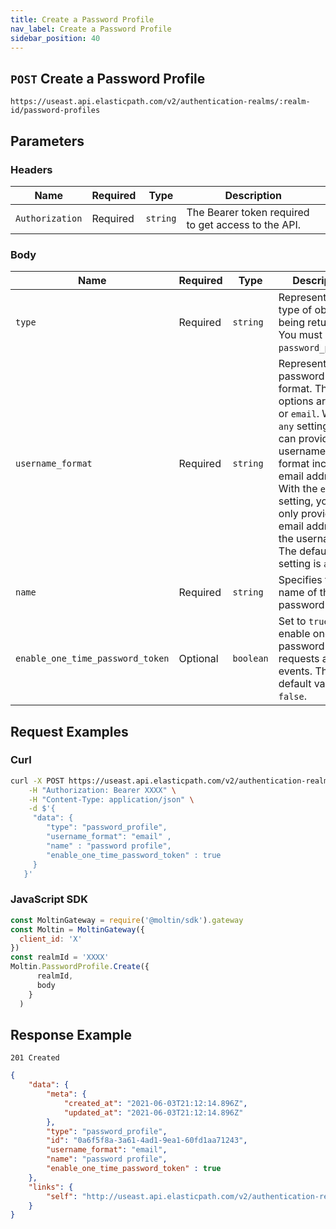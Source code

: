 ```yaml
---
title: Create a Password Profile
nav_label: Create a Password Profile
sidebar_position: 40
---
```


## `POST` Create a Password Profile

```http
https://useast.api.elasticpath.com/v2/authentication-realms/:realm-id/password-profiles
```

## Parameters

### Headers

| Name | Required | Type | Description |
| --- | --- | --- | --- |
| `Authorization` | Required | `string` | The Bearer token required to get access to the API.  |

### Body

| Name                            | Required | Type | Description                                                                                                                                                                                                                                                                      |
| --- | --- | --- | --- |
| `type`                          | Required | `string` | Represents the type of object being returned. You must use `password_profile`.                                                                                                                                                                                                   |
| `username_format`                | Required | `string` | Represents the password profile format. The options are, `any` or `email`. With the `any` setting, you can provide usernames in any format including email address. With the `email` setting, you can only provide email address as the username. The default  setting is `any`. |
| `name`                          | Required | `string` | Specifies the name of the password profile.                                                                                                                                                                                                                                      |
| `enable_one_time_password_token` | Optional |  `boolean` | Set to `true` to enable one-time password token requests and events. The default value is `false`.                                                                                                                                                                                                    |

## Request Examples

### Curl

```bash
curl -X POST https://useast.api.elasticpath.com/v2/authentication-realms/:realm-id/password-profiles/ \
    -H "Authorization: Bearer XXXX" \
    -H "Content-Type: application/json" \
    -d $'{
     "data": {
        "type": "password_profile",
        "username_format": "email" ,
        "name" : "password profile",
        "enable_one_time_password_token" : true
     }
   }'
```

### JavaScript SDK

```javascript
const MoltinGateway = require('@moltin/sdk').gateway
const Moltin = MoltinGateway({
  client_id: 'X'
})
const realmId = 'XXXX'
Moltin.PasswordProfile.Create({
      realmId,
      body
    }
  )
```

## Response Example

`201 Created`


```json
{
    "data": {
        "meta": {
            "created_at": "2021-06-03T21:12:14.896Z",
            "updated_at": "2021-06-03T21:12:14.896Z"
        },
        "type": "password_profile",
        "id": "0a6f5f8a-3a61-4ad1-9ea1-60fd1aa71243",
        "username_format": "email",
        "name": "password profile",
        "enable_one_time_password_token" : true
    },
    "links": {
        "self": "http://useast.api.elasticpath.com/v2/authentication-realms/c624ab3d-44f0-49cc-bff7-446ff39a24f0/password-profiles/0a6f5f8a-3a61-4ad1-9ea1-60fd1aa71243"
    }
}
```
